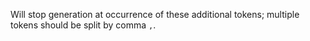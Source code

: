 Will stop generation at occurrence of these additional tokens; multiple tokens should be split by comma `,`.